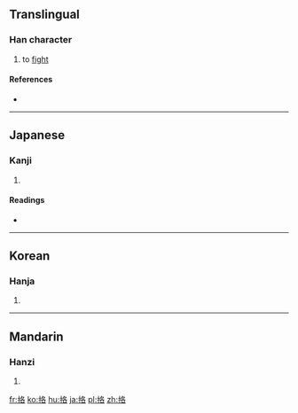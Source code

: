 ==Translingual==

===Han character===
{{Han char|rn=64|rad=手|as=06|sn=9|four=5706<sub>4</sub>|canj=手竹水口 (QHER)|ids=⿰[[扌]][[各]]}}

# to [[fight]]

====References====
* {{Han ref|kx=0430.090|dkj=12047|dj=0780.020|hdz=31874.040|uh=630C|ud=25356|bh=CEDD|bd=52957}}

----

==Japanese==

===Kanji===
{{ja-kanji|grade=|rs=手06}}

# {{defn|lang=ja|sort=手06}}

====Readings====
* {{ja-readings|on=[[かく]] (kaku)|kun=[[うつ]] (utsu)}}

----

==Korean==

===Hanja===
{{ko-hanja|hangeul=격|eumhun=|rv=gyeok|mr=kyŏk|y=kyek}}

# {{defn|lang=ko|sort=手06}}

----

==Mandarin==

===Hanzi===
{{cmn-hanzi|pin=[[gé]] ([[ge2]])|wg=ko<sup>2</sup>}}

# {{defn|lang=cmn|sort=手06}}

[[fr:挌]]
[[ko:挌]]
[[hu:挌]]
[[ja:挌]]
[[pl:挌]]
[[zh:挌]]